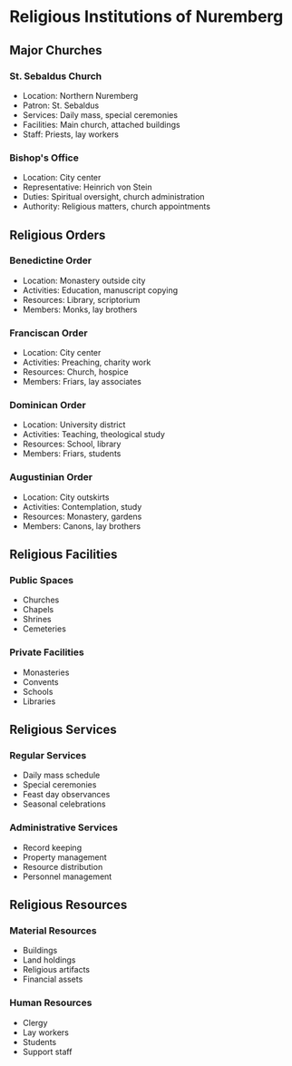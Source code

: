 = Religious Institutions of Nuremberg =

== Major Churches ==

=== St. Sebaldus Church ===
* Location: Northern Nuremberg
* Patron: St. Sebaldus
* Services: Daily mass, special ceremonies
* Facilities: Main church, attached buildings
* Staff: Priests, lay workers

=== Bishop's Office ===
* Location: City center
* Representative: Heinrich von Stein
* Duties: Spiritual oversight, church administration
* Authority: Religious matters, church appointments

== Religious Orders ==

=== Benedictine Order ===
* Location: Monastery outside city
* Activities: Education, manuscript copying
* Resources: Library, scriptorium
* Members: Monks, lay brothers

=== Franciscan Order ===
* Location: City center
* Activities: Preaching, charity work
* Resources: Church, hospice
* Members: Friars, lay associates

=== Dominican Order ===
* Location: University district
* Activities: Teaching, theological study
* Resources: School, library
* Members: Friars, students

=== Augustinian Order ===
* Location: City outskirts
* Activities: Contemplation, study
* Resources: Monastery, gardens
* Members: Canons, lay brothers

== Religious Facilities ==

=== Public Spaces ===
* Churches
* Chapels
* Shrines
* Cemeteries

=== Private Facilities ===
* Monasteries
* Convents
* Schools
* Libraries

== Religious Services ==

=== Regular Services ===
* Daily mass schedule
* Special ceremonies
* Feast day observances
* Seasonal celebrations

=== Administrative Services ===
* Record keeping
* Property management
* Resource distribution
* Personnel management

== Religious Resources ==

=== Material Resources ===
* Buildings
* Land holdings
* Religious artifacts
* Financial assets

=== Human Resources ===
* Clergy
* Lay workers
* Students
* Support staff 